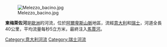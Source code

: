 [[Image:Melezzo_bacino.jpg|right]]

'''東梅萊佐河'''是[[歐洲|歐洲]]的河流，位於[[阿爾卑斯山脈|阿爾卑斯山脈]]地區，流經[[意大利|意大利]]和[[瑞士|瑞士]]，河道全長40公里，平均流量每秒5立方米，最終注入[[馬賈河|馬賈河]]。

{{Italy-geo-stub}}
{{Switzerland-geo-stub}}
[[Category:意大利河流|Category:意大利河流]]
[[Category:瑞士河流|Category:瑞士河流]]